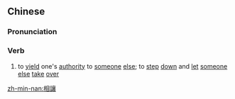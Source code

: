 {{also|相让}}
==Chinese==
{{zh-forms|s=相让}}

===Pronunciation===
{{zh-pron
|m=xiāngràng
|c=soeng1 joeng6
|mn=sio-niū
|cat=v
}}

===Verb===
{{zh-verb}}

# {{lb|zh|literary}} to [[yield]] one's [[authority]] to [[someone]] [[else]]; to [[step]] [[down]] and [[let]] [[someone]] [[else]] [[take]] [[over]]

[[zh-min-nan:相讓]]
